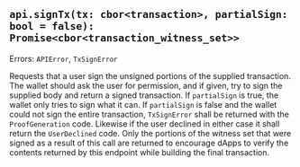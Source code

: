 
## `api.signTx(tx: cbor<transaction>, partialSign: bool = false): Promise<cbor<transaction_witness_set>>`

Errors: `APIError`, `TxSignError`

Requests that a user sign the unsigned portions of the supplied transaction. The wallet should ask the user for permission, and if given, try to sign the supplied body and return a signed transaction. If `partialSign` is true, the wallet only tries to sign what it can. If `partialSign` is false and the wallet could not sign the entire transaction, `TxSignError` shall be returned with the `ProofGeneration` code. Likewise if the user declined in either case it shall return the `UserDeclined` code. Only the portions of the witness set that were signed as a result of this call are returned to encourage dApps to verify the contents returned by this endpoint while building the final transaction.

<CaniuseTable api={Api.SignTx}/>